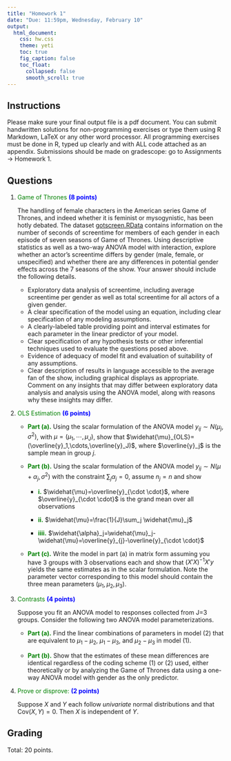 ```yaml
---
title: "Homework 1"
date: "Due: 11:59pm, Wednesday, February 10"
output: 
  html_document: 
    css: hw.css
    theme: yeti
    toc: true
    fig_caption: false
    toc_float:
      collapsed: false
      smooth_scroll: true
---
```


## Instructions

Please make sure your final output file is a pdf document. You can submit handwritten solutions for non-programming exercises or type them using R Markdown, LaTeX or any other word processor. All programming exercises must be done in R, typed up clearly and with ALL code attached as an appendix. Submissions should be made on gradescope: go to Assignments $\rightarrow$ Homework 1.

## Questions
  
1. <font color="green">Game of Thrones</font> <font color="blue">**(8 points)**</font>

    The handling of female characters in the American series Game of Thrones, and indeed whether it is feminist or mysogynistic, has been hotly debated. The dataset [gotscreen.RData](gotscreen.RData) contains information on the number of seconds of screentime for members of each gender in each episode of seven seasons of Game of Thrones. Using descriptive statistics as well as a two-way ANOVA model with interaction, explore whether an actor's screentime differs by gender (male, female, or unspecified) and whether there are any differences in potential gender effects across the 7 seasons of the show. Your answer should include the following details.
    + Exploratory data analysis of screentime, including average screentime per gender as well as total screentime for all actors of a given gender.
    + A clear specification of the model using an equation, including clear specification of any modeling assumptions.
    + A clearly-labeled table providing point and interval estimates for each parameter in the linear predictor of your model.
    + Clear specification of any hypothesis tests or other inferential techniques used to evaluate the questions posed above.
    + Evidence of adequacy of model fit and evaluation of suitability of any assumptions.
    + Clear description of results in language accessible to the average fan of the show, including graphical displays as appropriate. Comment on any insights that may differ between exploratory data analysis and analysis using the ANOVA model, along with reasons why these insights may differ.
    
    
2. <font color="green">OLS Estimation</font> <font color="blue">**(6 points)**</font>

      + <font color="green">**Part (a).**</font> Using the scalar formulation of the ANOVA model $y_{ij} \sim N\left(\mu_j,\sigma^2 \right)$, with $\mu=(\mu_1,\cdots,\mu_J)$, show that $\widehat{\mu}_{OLS}=(\overline{y}_1,\cdots,\overline{y}_J)$, where $\overline{y}_j$ is the sample mean in group $j$.
      
      + <font color="green">**Part (b).**</font> Using the scalar formulation of the ANOVA model $y_{ij} \sim N\left(\mu+\alpha_j,\sigma^2 \right)$ with the constraint $\sum_j \alpha_j=0$, assume $n_j=n$ and show
          - <font color="green">**i.**</font> $\widehat{\mu}=\overline{y}_{\cdot \cdot}$, where $\overline{y}_{\cdot \cdot}$ is the grand mean over all observations
          
          - <font color="green">**ii.**</font> $\widehat{\mu}=\frac{1}{J}\sum_j \widehat{\mu}_j$
          
          - <font color="green">**iiii.**</font> $\widehat{\alpha}_j=\widehat{\mu}_j-\widehat{\mu}=\overline{y}_{j}-\overline{y}_{\cdot \cdot}$
          
      + <font color="green">**Part (c).**</font> Write the model in part (a) in matrix form assuming you have 3 groups with 3 observations each and show that $(X'X)^{-1}X'y$ yields the same estimates as in the scalar formulation. Note the parameter vector corresponding to this model should contain the three mean parameters $(\mu_1, \mu_2, \mu_3)$.

  
3. <font color="green">Contrasts</font> <font color="blue">**(4 points)**</font>

    Suppose you fit an ANOVA model to responses collected from J=3 groups. Consider the following two ANOVA model parameterizations.
\begin{eqnarray}
y_{ij}&=&\mu_j + \varepsilon_{ij} ~~~~~~~~~~~~~~~~~~~~~~~~~~~~~~~~~~~~~~~~~~~~~ (1) \\
y_{ij}&=& \mu + \alpha_1I(j=1)+\alpha_2I(j=2)+\varepsilon_{ij} ~~~~ (2).
\end{eqnarray}
    + <font color="green">**Part (a).**</font> Find the linear combinations of parameters in model (2) that are equivalent to $\mu_1-\mu_2$, $\mu_1-\mu_3$, and $\mu_2-\mu_3$ in model (1).
    
    + <font color="green">**Part (b).**</font> Show that the estimates of these mean differences are identical regardless of the coding scheme (1) or (2) used, either theoretically or by analyzing the Game of Thrones data using a one-way ANOVA model with gender as the only predictor.
  
  
4. <font color="green">Prove or disprove:</font> <font color="blue">**(2 points)**</font>

    Suppose $X$ and $Y$ each follow *univariate* normal distributions and that $\text{Cov}(X,Y)=0$. Then $X$ is independent of $Y$.


## Grading

Total: 20 points.
  
  
  
